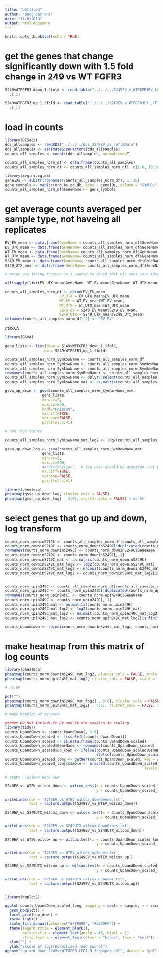 ```yaml
---
title: "Untitled"
author: "Doug Barrows"
date: "11/8/2019"
output: html_document
---
```


```r
knitr::opts_chunk$set(echo = TRUE)
```



# get the genes that change significantly down with 1.5 fold change in 249 vs WT FGFR3

```r

S249vWTFGFR3_down_1.5fold <- read.table("../../../S249EV_v_WTFGFR3EV_LCF1.5_downgenes.txt", stringsAsFactors = FALSE) %>%
  .[,1]

S249vWTFGFR3_up_1.5fold <- read.table("../../../S249EV_v_WTFGFR3EV_LCF1.5_upgenes.txt", stringsAsFactors = FALSE) %>%
  .[,1]
```

# load in counts 
```r

library(DESeq2)
dds_allsamples <- readRDS("../../../dds_S249EV_as_ref.RData")
dds_allsamples <- estimateSizeFactors(dds_allsamples)
counts_all_samples <- counts(dds_allsamples, normalized=T)

counts_all_samples_norm_df <- data.frame(counts_all_samples)
counts_all_samples_norm_df <- counts_all_samples_norm_df[, c(1:6, 13:18, 7:12)]

library(org.Hs.eg.db)
geneIDs <- substr(rownames(counts_all_samples_norm_df), 1, 15)
gene_symbols <- mapIds(org.Hs.eg.db, keys = geneIDs, column = "SYMBOL", keytype = "ENSEMBL", multiVals = "first")
counts_all_samples_norm_df$GeneName <- gene_symbols

```

# get average counts averaged per sample type, not haveing all replicates
```r
EV_EV_mean <- data.frame(GeneName = counts_all_samples_norm_df$GeneName, EV_EV_mean  = rowMeans(counts_all_samples_norm_df[1:3]))
EV_UTX_mean <- data.frame(GeneName= counts_all_samples_norm_df$GeneName, EV_UTX_mean  = rowMeans(counts_all_samples_norm_df[4:6]))
WT_EV_mean <- data.frame(GeneName= counts_all_samples_norm_df$GeneName, WT_EV_mean  = rowMeans(counts_all_samples_norm_df[7:9]))
WT_UTX_mean <- data.frame(GeneName= counts_all_samples_norm_df$GeneName, WT_UTX_mean  = rowMeans(counts_all_samples_norm_df[10:12]))
S249_EV_mean <- data.frame(GeneName= counts_all_samples_norm_df$GeneName, S249_EV_mean  = rowMeans(counts_all_samples_norm_df[13:15]))
S249_UTX_mean <- data.frame(GeneName= counts_all_samples_norm_df$GeneName, S249_UTX_mean  = rowMeans(counts_all_samples_norm_df[16:18]))

# merge was taking forever so I wanted to check that hte gnes were identical before just making new DF

all(sapply(list(EV_UTX_mean$GeneName, WT_EV_mean$GeneName, WT_UTX_mean$GeneName, S249_EV_mean$GeneName, S249_UTX_mean$GeneName), FUN = identical, EV_EV_mean$GeneName))

counts_all_samples_norm_df <- cbind(EV_EV_mean, 
                         EV_UTX = EV_UTX_mean$EV_UTX_mean,
                         WT_EV = WT_EV_mean$WT_EV_mean,
                         WT_UTX = WT_UTX_mean$WT_UTX_mean,
                         S249_EV = S249_EV_mean$S249_EV_mean,
                         S249_UTX = S249_UTX_mean$S249_UTX_mean)
colnames(counts_all_samples_norm_df)[2] <- "EV_EV"

```

#GSVA
```r
library(GSVA)

gene_lists <- list(down = S249vWTFGFR3_down_1.5fold,
                  up = S249vWTFGFR3_up_1.5fold)

counts_all_samples_norm_SymRowName <- counts_all_samples_norm_df
counts_all_samples_norm_SymRowName <- counts_all_samples_norm_SymRowName[!duplicated(counts_all_samples_norm_SymRowName$GeneName), ]
counts_all_samples_norm_SymRowName <- counts_all_samples_norm_SymRowName[!is.na(counts_all_samples_norm_SymRowName$GeneName), ]
rownames(counts_all_samples_norm_SymRowName) <- counts_all_samples_norm_SymRowName$GeneName
counts_all_samples_norm_SymRowName <- dplyr::select(counts_all_samples_norm_SymRowName, -GeneName)
counts_all_samples_norm_SymRowName_mat <- as.matrix(counts_all_samples_norm_SymRowName)

gsva_up_down <- gsva(counts_all_samples_norm_SymRowName_mat, 
                 gene_lists, 
                 min.sz=5, 
                 max.sz=500, 
                 kcdf="Poisson", 
                 mx.diff=TRUE, 
                 verbose=FALSE, 
                 parallel.sz=1)

# use log2 counts 

counts_all_samples_norm_SymRowName_mat_log2 <- log2(counts_all_samples_norm_SymRowName_mat)

gsva_up_down_log <- gsva(counts_all_samples_norm_SymRowName_mat, 
                 gene_lists, 
                 min.sz=5, 
                 max.sz=500, 
                 #kcdf="Poisson",  # log data should be gaussian. not poisson
                 mx.diff=TRUE, 
                 verbose=FALSE, 
                 parallel.sz=1)

library(pheatmap)
pheatmap(gsva_up_down_log, cluster_cols = FALSE)
pheatmap(gsva_up_down_log[ , 3:6], cluster_cols = FALSE) # no EV

```

# select genes that go up and down, log transform
```r
counts_norm_downinS249C <- counts_all_samples_norm_df[counts_all_samples_norm_df$GeneName %in% S249vWTFGFR3_down_1.5fold, ]
counts_norm_downinS249C <- counts_norm_downinS249C[!duplicated(counts_norm_downinS249C$GeneName),]
rownames(counts_norm_downinS249C) <- counts_norm_downinS249C$GeneName
counts_norm_downinS249C <- counts_norm_downinS249C[,-1]
counts_norm_downinS249C_mat <- as.matrix(counts_norm_downinS249C)
counts_norm_downinS249C_mat_log2 <- log2(counts_norm_downinS249C_mat)
counts_norm_downinS249C_mat_log2 <- na.omit(counts_norm_downinS249C_mat_log2)
counts_norm_downinS249C_mat_log2 <- counts_norm_downinS249C_mat_log2[is.finite(rowSums(counts_norm_downinS249C_mat_log2)),]


counts_norm_upin249C <- counts_all_samples_norm_df[counts_all_samples_norm_df$GeneName %in% S249vWTFGFR3_up_1.5fold, ]
counts_norm_upin249C <- counts_norm_upin249C[!duplicated(counts_norm_upin249C$GeneName),]
rownames(counts_norm_upin249C) <- counts_norm_upin249C$GeneName
counts_norm_upin249C <- counts_norm_upin249C[,-1]
counts_norm_upin249C_mat <- as.matrix(counts_norm_upin249C)
counts_norm_upin249C_mat_log2 <- log2(counts_norm_upin249C_mat)
counts_norm_upin249C_mat_log2 <- na.omit(counts_norm_upin249C_mat_log2)
counts_norm_upin249C_mat_log2 <- counts_norm_upin249C_mat_log2[is.finite(rowSums(counts_norm_upin249C_mat_log2)),]

counts_UpandDown <- rbind(counts_norm_downinS249C_mat_log2, counts_norm_upin249C_mat_log2)
```

# make heatmap from this matrix of log counts

```r
library(pheatmap)
pheatmap(counts_norm_downinS249C_mat_log2, cluster_cols = FALSE, scale = "row")
pheatmap(counts_norm_upin249C_mat_log2, cluster_cols = FALSE, scale = "row")

# no ev

pdf("")
pheatmap(counts_norm_downinS249C_mat_log2[ , 3:6], cluster_cols = FALSE, scale = "row")
pheatmap(counts_norm_upin249C_mat_log2[ , 3:6], cluster_cols = FALSE, scale = "row")

```


```r
# make boxplot of zscores

###### DO NOT include EV-EV and EV-UTX smaples in scaling
library(tidyr)
counts_UpandDown <- counts_UpandDown[, 3:6]
counts_UpandDown_scaled <- t(scale(t(counts_UpandDown)))
counts_UpandDown_scaled <- as.data.frame(counts_UpandDown_scaled)
counts_UpandDown_scaled$GeneName <- rownames(counts_UpandDown_scaled)
counts_UpandDown_scaled$up_down <- ifelse(counts_UpandDown_scaled$GeneName %in% S249vWTFGFR3_down_1.5fold, "Down in S249C vs WTFGFR3", 
                                          ifelse(counts_UpandDown_scaled$GeneName %in% S249vWTFGFR3_up_1.5fold, "Up in S249C vs WTFGFR3", "none"))
counts_UpandDown_scaled_long <- gather(counts_UpandDown_scaled, key = sample, value = zscore, WT_EV:S249_UTX )
counts_UpandDown_scaled_long$sample <- ordered(counts_UpandDown_scaled_long$sample,
                                                                levels = c("WT_EV", "WT_UTX", "S249_EV", "S249_UTX"))

# stats - Wilcox Rank Sum

S249EV_vs_WTEV_wilcox_down <- wilcox.test(x = counts_UpandDown_scaled_long[counts_UpandDown_scaled_long$up_down == "Down in S249C vs WTFGFR3" & counts_UpandDown_scaled_long$sample == "WT_EV", 4],
                                          y = counts_UpandDown_scaled_long[counts_UpandDown_scaled_long$up_down == "Down in S249C vs WTFGFR3" & counts_UpandDown_scaled_long$sample == "S249_EV", 4])

writeLines(con = 'S249EV_vs_WTEV_wilcox_downGenes.txt',
           text = capture.output(S249EV_vs_WTEV_wilcox_down))

S249EV_vs_S249UTX_wilcox_down <- wilcox.test(x = counts_UpandDown_scaled_long[counts_UpandDown_scaled_long$up_down == "Down in S249C vs WTFGFR3" & counts_UpandDown_scaled_long$sample == "S249_EV", 4],
                                          y = counts_UpandDown_scaled_long[counts_UpandDown_scaled_long$up_down == "Down in S249C vs WTFGFR3" & counts_UpandDown_scaled_long$sample == "S249_UTX", 4])

writeLines(con = 'S249EV_vs_S249UTX_wilcox_downGenes.txt',
           text = capture.output(S249EV_vs_S249UTX_wilcox_down))

S249EV_vs_WTEV_wilcox_up <- wilcox.test(x = counts_UpandDown_scaled_long[counts_UpandDown_scaled_long$up_down == "Up in S249C vs WTFGFR3" & counts_UpandDown_scaled_long$sample == "WT_EV", 4],
                                          y = counts_UpandDown_scaled_long[counts_UpandDown_scaled_long$up_down == "Up in S249C vs WTFGFR3" & counts_UpandDown_scaled_long$sample == "S249_EV", 4])

writeLines(con = 'S249EV_vs_WTEV_wilcox_upGenes.txt',
           text = capture.output(S249EV_vs_WTEV_wilcox_up))

S249EV_vs_S249UTX_wilcox_up <- wilcox.test(x = counts_UpandDown_scaled_long[counts_UpandDown_scaled_long$up_down == "Up in S249C vs WTFGFR3" & counts_UpandDown_scaled_long$sample == "S249_EV", 4],
                                          y = counts_UpandDown_scaled_long[counts_UpandDown_scaled_long$up_down == "Up in S249C vs WTFGFR3" & counts_UpandDown_scaled_long$sample == "S249_UTX", 4])

writeLines(con = 'S249EV_vs_S249UTX_wilcox_upGenes.txt',
           text = capture.output(S249EV_vs_S249UTX_wilcox_up))


library(ggplot2)

ggplot(counts_UpandDown_scaled_long, mapping = aes(x = sample, y = zscore, fill = up_down)) + 
  geom_boxplot() +
  facet_grid(~up_down) + 
  theme_light() + 
  scale_fill_manual(values=c("#FF9999", "#3399FF")) + 
  theme(legend.title = element_blank(),
        axis.text.x = element_text(angle = 45, hjust = 1),
        strip.text.x = element_text(colour = "black", face = "bold")) + 
  xlab("") + 
  ylab("zscore of log2(normalized read count)")
ggsave("up_and_down_S249vsWTFGFR3_LFC1.5_forpaper.pdf", device = "pdf", height = 5, width = 7, useDingbats=FALSE)
```



